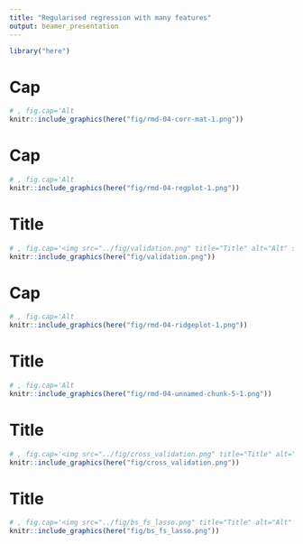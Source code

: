 ```yaml
---
title: "Regularised regression with many features"
output: beamer_presentation
---
```

```r
library("here")
```
# Cap
```r
# , fig.cap='Alt
knitr::include_graphics(here("fig/rmd-04-corr-mat-1.png"))
```

\newpage
# Cap
```r
# , fig.cap='Alt
knitr::include_graphics(here("fig/rmd-04-regplot-1.png"))
```

\newpage
# Title
```r
# , fig.cap='<img src="../fig/validation.png" title="Title" alt="Alt" style="display: block; margin: auto;" />
knitr::include_graphics(here("fig/validation.png"))
```

\newpage
# Cap
```r
# , fig.cap='Alt
knitr::include_graphics(here("fig/rmd-04-ridgeplot-1.png"))
```

\newpage
# Title
```r
# , fig.cap='Alt
knitr::include_graphics(here("fig/rmd-04-unnamed-chunk-5-1.png"))
```

\newpage
# Title
```r
# , fig.cap='<img src="../fig/cross_validation.png" title="Title" alt="Alt" style="display: block; margin: auto;" />
knitr::include_graphics(here("fig/cross_validation.png"))
```

\newpage
# Title
```r
# , fig.cap='<img src="../fig/bs_fs_lasso.png" title="Title" alt="Alt" style="display: block; margin: auto;" />
knitr::include_graphics(here("fig/bs_fs_lasso.png"))
```

\newpage
